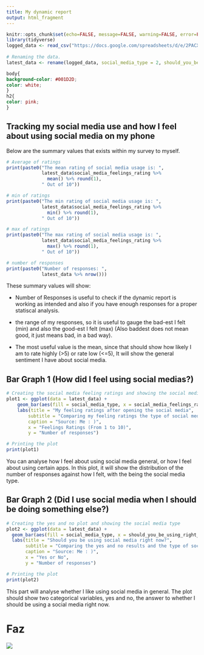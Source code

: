 ```yaml
---
title: My dynamic report
output: html_fragment
---
```


```r
knitr::opts_chunk$set(echo=FALSE, message=FALSE, warning=FALSE, error=FALSE)
library(tidyverse)
logged_data <- read_csv("https://docs.google.com/spreadsheets/d/e/2PACX-1vQq5_QAw9L2nhCovCJwihoQW-xNQ3TY7XF2SVXh9XJ4Pw_jlffRHgFiHvGTA7YU8uM7AFsx5eUoop4Q/pub?gid=222923887&single=true&output=csv")
  
# Renaming the data.
latest_data <- rename(logged_data, social_media_type = 2, should_you_be_using_right_now = 3, social_media_feelings_rating = 4)

```

```css
body{
background-color: #001D2D;
color: white;
}
h2{
color: pink;
}

```

## Tracking my social media use and how I feel about using social media on my phone

Below are the summary values that exists within my survey to myself.

```r

# Average of ratings
print(paste0("The mean rating of social media usage is: ", 
             latest_data$social_media_feelings_rating %>% 
               mean() %>% round(1),
             " Out of 10"))

# min of ratings
print(paste0("The min rating of social media usage is: ", 
             latest_data$social_media_feelings_rating %>% 
               min() %>% round(1),
             " Out of 10"))

# max of ratings
print(paste0("The max rating of social media usage is: ", 
             latest_data$social_media_feelings_rating %>% 
               max() %>% round(1),
             " Out of 10"))

# number of responses
print(paste0("Number of responses: ", 
             latest_data %>% nrow()))

```

These summary values will show:

- Number of Responses is useful to check if the dynamic report is working as intended and also if you have enough responses for a proper statiscal analysis.

- the range of my responses, so it is useful to gauge the bad-est I felt (min) and also the good-est I felt (max)
(Also baddest does not mean good, it just means bad, in a bad way).

- The most useful value is the mean, since that should show how likely I am to rate highly (>5) or rate low (<=5), It will show the general sentiment I have about social media.


## Bar Graph 1 (How did I feel using social medias?) 

```r
# Creating the social media feeling ratings and showing the social media type
plot1 <- ggplot(data = latest_data) + 
    geom_bar(aes(fill = social_media_type, x = social_media_feelings_rating)) +
    labs(title = "My feeling ratings after opening the social media",
        subtitle = "Comparing my feeling ratings the type of social media",
        caption = "Source: Me : )",
        x = "Feelings Ratings (From 1 to 10)",
        y = "Number of responses")

# Printing the plot
print(plot1)

```

You can analyse how I feel about using social media general, or how I feel about using certain apps.
In this plot, it will show the distribution of the number of responses against how I felt, with the being the social media type.

## Bar Graph 2 (Did I use social media when I should be doing something else?)

```r
# Creating the yes and no plot and showing the social media type
plot2 <- ggplot(data = latest_data) + 
  geom_bar(aes(fill = social_media_type, x = should_you_be_using_right_now)) +
  labs(title = "Should you be using social media right now?",
       subtitle = "Comparing the yes and no results and the type of social media used",
       caption = "Source: Me : )",
       x = "Yes or No",
       y = "Number of responses")

# Printing the plot
print(plot2)
```

This part will analyse whether I like using social media in general.
The plot should show two categorical variables, yes and no, the answer to whether I should be using a social media right now.



# Faz
![](https://media1.tenor.com/m/AHvYIcG0vMwAAAAd/fnaf-fortnite-dance.gif)


